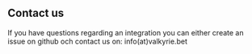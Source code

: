 ## Contact us

If you have questions regarding an integration you can either create an issue on github och contact us on: info(at)valkyrie.bet